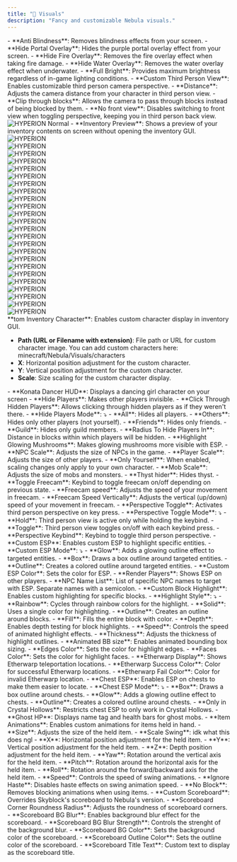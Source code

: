```yaml
---
title: "🎨 Visuals"
description: "Fancy and customizable Nebula visuals."
---
```


<Accordion title="Visuals" icon="eye" iconType="duotone">
  - **Anti Blindness**: Removes blindness effects from your screen.
  - **Hide Portal Overlay**: Hides the purple portal overlay effect from your screen.
  - **Hide Fire Overlay**: Removes the fire overlay effect when taking fire damage.
  - **Hide Water Overlay**: Removes the water overlay effect when underwater.
  - **Full Bright**: Provides maximum brightness regardless of in-game lighting conditions.
</Accordion>

<Accordion title="Custom Third Person View" icon="video" iconType="duotone">
  - **Custom Third Person View**: Enables customizable third person camera perspective.
  - **Distance**: Adjusts the camera distance from your character in third person view.
  - **Clip through blocks**: Allows the camera to pass through blocks instead of being blocked by them.
  - **No front view**: Disables switching to front view when toggling perspective, keeping you in third person back view.
</Accordion>

<Accordion title="Test Image" icon="image" iconType="duotone">
  <img src="/HYPERION_normal.gif" alt="HYPERION Normal" style={{ display: 'block', margin: 'auto', maxWidth: '200px' }} />
</Accordion>

<Accordion title="Inventory Preview" icon="box-open" iconType="duotone">
  - **Inventory Preview**: Shows a preview of your inventory contents on screen without opening the inventory GUI.

  <div id="inventory-preview">
    <div class="inventory-body">
        <div class="inventory-container">
            <div class="inventory-grid-container">
                <div class="inventory-grid-item">
                    <img src="/HYPERION_normal.gif" alt="HYPERION" style={{ display: 'block', margin: '4px auto 0', width: '80%', height: '80%', objectFit: 'contain' }} />
                </div>
                <div class="inventory-grid-item">
                    <img src="/HYPERION_normal.gif" alt="HYPERION" style={{ display: 'block', margin: '4px auto 0', width: '80%', height: '80%', objectFit: 'contain' }} />
                </div>
                <div class="inventory-grid-item">
                    <img src="/HYPERION_normal.gif" alt="HYPERION" style={{ display: 'block', margin: '4px auto 0', width: '80%', height: '80%', objectFit: 'contain' }} />
                </div>
                <div class="inventory-grid-item">
                    <img src="/HYPERION_normal.gif" alt="HYPERION" style={{ display: 'block', margin: '4px auto 0', width: '80%', height: '80%', objectFit: 'contain' }} />
                </div>
                <div class="inventory-grid-item">
                    <img src="/HYPERION_normal.gif" alt="HYPERION" style={{ display: 'block', margin: '4px auto 0', width: '80%', height: '80%', objectFit: 'contain' }} />
                </div>
                <div class="inventory-grid-item">
                    <img src="/HYPERION_normal.gif" alt="HYPERION" style={{ display: 'block', margin: '4px auto 0', width: '80%', height: '80%', objectFit: 'contain' }} />
                </div>
                <div class="inventory-grid-item">
                    <img src="/HYPERION_normal.gif" alt="HYPERION" style={{ display: 'block', margin: '4px auto 0', width: '80%', height: '80%', objectFit: 'contain' }} />
                </div>
                <div class="inventory-grid-item">
                    <img src="/HYPERION_normal.gif" alt="HYPERION" style={{ display: 'block', margin: '4px auto 0', width: '80%', height: '80%', objectFit: 'contain' }} />
                </div>
                <div class="inventory-grid-item">
                    <img src="/HYPERION_normal.gif" alt="HYPERION" style={{ display: 'block', margin: '4px auto 0', width: '80%', height: '80%', objectFit: 'contain' }} />
                </div>
                <div class="inventory-grid-item">
                    <img src="/HYPERION_normal.gif" alt="HYPERION" style={{ display: 'block', margin: '4px auto 0', width: '80%', height: '80%', objectFit: 'contain' }} />
                </div>
                <div class="inventory-grid-item">
                    <img src="/HYPERION_normal.gif" alt="HYPERION" style={{ display: 'block', margin: '4px auto 0', width: '80%', height: '80%', objectFit: 'contain' }} />
                </div>
                <div class="inventory-grid-item">
                    <img src="/HYPERION_normal.gif" alt="HYPERION" style={{ display: 'block', margin: '4px auto 0', width: '80%', height: '80%', objectFit: 'contain' }} />
                </div>
                <div class="inventory-grid-item">
                    <img src="/HYPERION_normal.gif" alt="HYPERION" style={{ display: 'block', margin: '4px auto 0', width: '80%', height: '80%', objectFit: 'contain' }} />
                </div>
                <div class="inventory-grid-item">
                    <img src="/HYPERION_normal.gif" alt="HYPERION" style={{ display: 'block', margin: '4px auto 0', width: '80%', height: '80%', objectFit: 'contain' }} />
                </div>
                <div class="inventory-grid-item">
                    <img src="/HYPERION_normal.gif" alt="HYPERION" style={{ display: 'block', margin: '4px auto 0', width: '80%', height: '80%', objectFit: 'contain' }} />
                </div>
                <div class="inventory-grid-item">
                    <img src="/HYPERION_normal.gif" alt="HYPERION" style={{ display: 'block', margin: '4px auto 0', width: '80%', height: '80%', objectFit: 'contain' }} />
                </div>
                <div class="inventory-grid-item">
                    <img src="/HYPERION_normal.gif" alt="HYPERION" style={{ display: 'block', margin: '4px auto 0', width: '80%', height: '80%', objectFit: 'contain' }} />
                </div>
                <div class="inventory-grid-item">
                    <img src="/HYPERION_normal.gif" alt="HYPERION" style={{ display: 'block', margin: '4px auto 0', width: '80%', height: '80%', objectFit: 'contain' }} />
                </div>
                <div class="inventory-grid-item">
                    <img src="/HYPERION_normal.gif" alt="HYPERION" style={{ display: 'block', margin: '4px auto 0', width: '80%', height: '80%', objectFit: 'contain' }} />
                </div>
                <div class="inventory-grid-item">
                    <img src="/HYPERION_normal.gif" alt="HYPERION" style={{ display: 'block', margin: '4px auto 0', width: '80%', height: '80%', objectFit: 'contain' }} />
                </div>
                <div class="inventory-grid-item">
                    <img src="/HYPERION_normal.gif" alt="HYPERION" style={{ display: 'block', margin: '4px auto 0', width: '80%', height: '80%', objectFit: 'contain' }} />
                </div>
                <div class="inventory-grid-item">
                    <img src="/HYPERION_normal.gif" alt="HYPERION" style={{ display: 'block', margin: '4px auto 0', width: '80%', height: '80%', objectFit: 'contain' }} />
                </div>
                <div class="inventory-grid-item">
                    <img src="/HYPERION_normal.gif" alt="HYPERION" style={{ display: 'block', margin: '4px auto 0', width: '80%', height: '80%', objectFit: 'contain' }} />
                </div>
                <div class="inventory-grid-item">
                    <img src="/HYPERION_normal.gif" alt="HYPERION" style={{ display: 'block', margin: '4px auto 0', width: '80%', height: '80%', objectFit: 'contain' }} />
                </div>
            </div>
        </div>
    </div>
</div>
</Accordion>

<Accordion title="Custom Inventory Character" icon="user" iconType="duotone">
  **tom Inventory Character**: Enables custom character display in inventory GUI.

  - **Path (URL or Filename with extension)**: File path or URL for custom character image. You can add custom characters here: minecraft/Nebula/Visuals/characters
  - **X**: Horizontal position adjustment for the custom character.
  - **Y**: Vertical position adjustment for the custom character.
  - **Scale**: Size scaling for the custom character display.
</Accordion>

<Accordion title="General" icon="gear" iconType="duotone">
  - **Konata Dancer HUD**: Displays a dancing girl character on your screen
  - **Hide Players**: Makes other players invisible.
  - **Click Through Hidden Players**: Allows clicking through hidden players as if they weren't there.
  - **Hide Players Mode**: ⤵

  <Expandable title="Hide Players Options">
    - **All**: Hides all players.
    - **Others**: Hides only other players (not yourself).
    - **Friends**: Hides only friends.
    - **Guild**: Hides only guild members.
  </Expandable>
  - **Radius To Hide Players In**: Distance in blocks within which players will be hidden.
  - **Highlight Glowing Mushrooms**: Makes glowing mushrooms more visible with ESP.
</Accordion>

<Accordion title="Scale" icon="expand" iconType="duotone">
  - **NPC Scale**: Adjusts the size of NPCs in the game.
  - **Player Scale**: Adjusts the size of other players.
  - **Only Yourself**: When enabled, scaling changes only apply to your own character.
  - **Mob Scale**: Adjusts the size of mobs and monsters.
</Accordion>

<Accordion title="Thyst Hider" icon="eye-slash" iconType="duotone">
  - **Thyst hider**: Hides thyst.
</Accordion>

<Accordion title="Freecam" icon="camcorder" iconType="duotone">
  - **Toggle Freecam**: Keybind to toggle freecam on/off depending on previous state.
  - **Freecam speed**: Adjusts the speed of your movement in freecam.
  - **Freecam Speed Vertically**: Adjusts the vertical (up/down) speed of your movement in freecam.
</Accordion>

<Accordion title="Perspective Toggle" icon="camera" iconType="duotone">
  - **Perspective Toggle**: Activates third person perspective on key press.
  - **Perspective Toggle Mode**: ⤵

  <Expandable title="Toggle Modes">
    - **Hold**: Third person view is active only while holding the keybind.
    - **Toggle**: Third person view toggles on/off with each keybind press.
  </Expandable>
  - **Perspective Keybind**: Keybind to toggle third person perspective.
</Accordion>

<Accordion title="Custom ESP" icon="radar" iconType="duotone">
  - **Custom ESP**: Enables custom ESP to highlight specific entities.
  - **Custom ESP Mode**: ⤵

  <Expandable title="ESP Modes">
    - **Glow**: Adds a glowing outline effect to targeted entities.
    - **Box**: Draws a box outline around targeted entities.
    - **Outline**: Creates a colored outline around targeted entities.
  </Expandable>
  - **Custom ESP Color**: Sets the color for ESP.
  - **Render Players**: Shows ESP on other players.
  - **NPC Name List**: List of specific NPC names to target with ESP. Separate names with a semicolon.
</Accordion>

<Accordion title="Custom Block Highlight" icon="cube" iconType="duotone">
  - **Custom Block Highlight**: Enables custom highlighting for specific blocks.
  - **Highlight Style**: ⤵

  <Expandable title="Highlight Styles">
    - **Rainbow**: Cycles through rainbow colors for the highlight.
    - **Solid**: Uses a single color for highlighting.
    - **Outline**: Creates an outline around blocks.
    - **Fill**: Fills the entire block with color.
  </Expandable>
  - **Depth**: Enables depth testing for block highlights.
  - **Speed**: Controls the speed of animated highlight effects.
  - **Thickness**: Adjusts the thickness of highlight outlines.
  - **Animated BB size**: Enables animated bounding box sizing.
  - **Edges Color**: Sets the color for highlight edges.
  - **Faces Color**: Sets the color for highlight faces.
  - **Etherwarp Display**: Shows Etherwarp teleportation locations.
  - **Etherwarp Success Color**: Color for successful Etherwarp locations.
  - **Etherwarp Fail Color**: Color for invalid Etherwarp location.
</Accordion>

<Accordion title="Chest ESP" icon="treasure-chest" iconType="duotone">
  - **Chest ESP**: Enables ESP on chests to make them easier to locate.
  - **Chest ESP Mode**: ⤵

  <Expandable title="ESP Modes">
    - **Box**: Draws a box outline around chests.
    - **Glow**: Adds a glowing outline effect to chests.
    - **Outline**: Creates a colored outline around chests.
  </Expandable>
  - **Only in Crystal Hollows**: Restricts chest ESP to only work in Crystal Hollows.
</Accordion>

<Accordion title="Ghost HP" icon="ghost" iconType="duotone">
  - **Ghost HP**: Displays name tag and health bars for ghost mobs.
</Accordion>

<Accordion title="Item Animation" icon="hand" iconType="duotone">
  - **Item Animations**: Enables custom animations for items held in hand.
  - **Size**: Adjusts the size of the held item.
  - **Scale Swing**: idk what this does ngl
  - **X**: Horizontal position adjustment for the held item.
  - **Y**: Vertical position adjustment for the held item.
  - **Z**: Depth position adjustment for the held item.
  - **Yaw**: Rotation around the vertical axis for the held item.
  - **Pitch**: Rotation around the horizontal axis for the held item.
  - **Roll**: Rotation around the forward/backward axis for the held item.
  - **Speed**: Controls the speed of swing animations.
  - **Ignore Haste**: Disables haste effects on swing animation speed.
  - **No Block**: Removes blocking animations when using items.
</Accordion>

<Accordion title="Custom Scoreboard" icon="list" iconType="duotone">
  - **Custom Scoreboard**: Overrides Skyblock's scoreboard to Nebula's version.
  - **Scoreboard Corner Roundness Radius**: Adjusts the roundness of scoreboard corners.
  - **Scoreboard BG Blur**: Enables background blur effect for the scoreboard.
  - **Scoreboard BG Blur Strength**: Controls the strenght of the background blur.
  - **Scoreboard BG Color**: Sets the background color of the scoreboard.
  - **Scoreboard Outline Color**: Sets the outline color of the scoreboard.
  - **Scoreboard Title Text**: Custom text to display as the scoreboard title.
</Accordion>